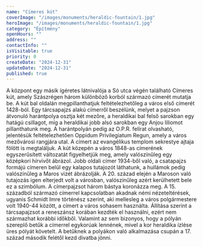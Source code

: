 ```yaml
---
name: "Címeres kút"
coverImage: "/images/monuments/heraldic-fountain/1.jpg"
heroImage: "/images/monuments/heraldic-fountain/1.jpg"
category: "Építmény"
openHours: ""
address: ""
contactInfo: ""
isVisitable: true
priority: 0
createDate: "2024-12-31"
updateDate: "2024-12-31"
published: true
---
```


<ContentTextBlock>
A központ egy másik ígéretes látnivalója a Só utca végén található Címeres kút, amely Szászrégen három különböző korból származó címerét mutatja be. A kút bal oldalán megpillanthatjuk feltételezhetőleg a város első címerét 1428-ból. Egy tárcsapajzs alakú címerről beszélünk, melyet a pajzson átvonuló harántpolya osztja két mezőre, a heraldikai bal felső sarokban egy hatágú csillagot, míg a heraldikai jobb alsó sarokban egy Anjou liliomot pillanthatunk meg. A harántpolyán pedig az O.P.R. felírat olvasható, jelentésük feltételezhetően Oppidum Privilegiatum Regun, amely a város mezővárosi rangjára utal.
</ContentTextBlock>
<ContentTextBlock>
A címert az evangélikus templom sekrestye ajtaja fölött is megtaláljuk. A kút közepén a város 1848-as címerének egyszerűsített változatát figyelhetjük meg, amely valószínűleg egy középkori hírvivőt ábrázol. Jobb oldali címer 1934-ből való, a csatapajzs formájú címeren belül egy kalapos tutajozót láthatunk, a hullámok pedig valószínűleg a Maros vizét ábrázolják. A 20. század elején a Maroson való tutajozás igen elterjedt volt a városban, valószínűleg azért kerülhetett bele ez a szimbólum. A címerpajzsot három bástya koronázza meg. A 15. századból származó címerrel kapcsolatban akadnak némi nézeteltérések, ugyanis Schmidt Imre történész szerint, aki mellesleg a város polgármestere volt 1940-44 között, a címert a város sohasem használta. Állítása szerint a tárcsapajzsot a reneszánsz korában kezdték el használni, ezért nem származhat korábbi időkből. Valamint az sem bizonyos, hogy a pólyán szereplő betűk a címerrel egykorúak lennének, mivel a kor heraldika ízlése üres pólyát követelt. A betűknek a polyákon való alkalmazása csupán a 17. század második felétől kezd divatba jönni.
</ContentTextBlock>